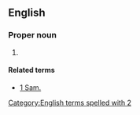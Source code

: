 ==English==

===Proper noun===
{{en-proper noun}}

# {{abbreviation of|2 Samuel|lang=en}}

====Related terms====
* [[1 Sam.]]

[[Category:English terms spelled with 2]]
